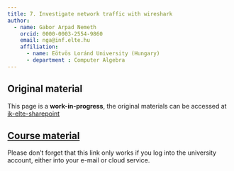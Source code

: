 ```yaml
---
title: 7. Investigate network traffic with wireshark
author:
  - name: Gabor Arpad Nemeth
    orcid: 0000-0003-2554-9860
    email: nga@inf.elte.hu
    affiliation:
      - name: Eötvös Loránd University (Hungary)
      - department : Computer Algebra
---
```


## Original material
This page is a **work-in-progress**, the original materials can be accessed at [ik-elte-sharepoint]()

::: {.callout-important}
## [Course material]()
Please don't forget that this link only works if you log into the university account, either into your e-mail or cloud service.
:::